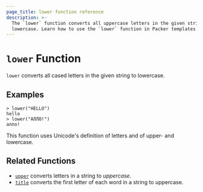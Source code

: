 ```yaml
---
page_title: lower function reference
description: >-
  The `lower` function converts all uppercase letters in the given string to
  lowercase. Learn how to use the `lower` function in Packer templates.
---
```


# `lower` Function

`lower` converts all cased letters in the given string to lowercase.

## Examples

```shell-session
> lower("HELLO")
hello
> lower("АЛЛО!")
алло!
```

This function uses Unicode's definition of letters and of upper- and lowercase.

## Related Functions

- [`upper`](/packer/docs/templates/hcl_templates/functions/string/upper) converts letters in a string to _uppercase_.
- [`title`](/packer/docs/templates/hcl_templates/functions/string/title) converts the first letter of each word in a string to uppercase.
